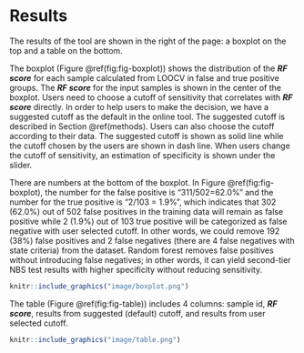 # Results {#results}

The results of the tool are shown in the right of the page: a boxplot on the top and a table on the bottom. 

The boxplot (Figure \@ref(fig:fig-boxplot)) shows the distribution of the *__RF score__* for each sample calculated from LOOCV in false and true positive groups. The *__RF score__* for the input samples is shown in the center of the boxplot. Users need to choose a cutoff of sensitivity that correlates with *__RF score__* directly. In order to help users to make the decision, we have a suggested cutoff as the default in the online tool. The suggested cutoff is described in Section \@ref(methods). Users can also choose the cutoff according to their data. The suggested cutoff is shown as solid line while the cutoff chosen by the users are shown in dash line. When users change the cutoff of sensitivity, an estimation of specificity is shown under the slider.

There are numbers at the bottom of the boxplot. In Figure \@ref(fig:fig-boxplot), the number for the false positive is "311/502=62.0%" and the number for the true positive is "2/103 = 1.9%", which indicates that 302 (62.0%) out of 502 false positives in the training data will remain as false positive while 2 (1.9%) out of 103 true positive will be categorized as false negative with user selected cutoff. In other words, we could remove 192 (38%) false positives and 2 false negatives (there are 4 false negatives with state criteria) from the dataset. Random forest removes false positives without introducing false negatives; in other words, it can yield second-tier NBS test results with higher specificity without reducing sensitivity. 


```r
knitr::include_graphics("image/boxplot.png")
```

The table (Figure \@ref(fig:fig-table)) includes 4 columns: sample id, *__RF score__*, results from suggested (default) cutoff, and results from user selected cutoff.

```r
knitr::include_graphics("image/table.png")
```

